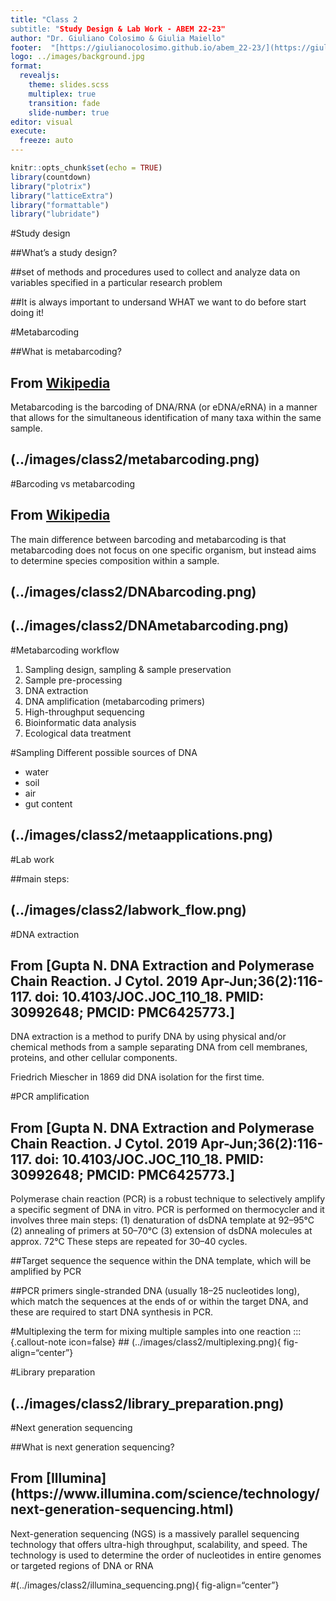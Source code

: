 ```yaml
---
title: "Class 2
subtitle: "Study Design & Lab Work - ABEM 22-23"
author: "Dr. Giuliano Colosimo & Giulia Maiello"
footer:  "[https://giulianocolosimo.github.io/abem_22-23/](https://giulianocolosimo.github.io/abem_22-23/)"
logo: ../images/background.jpg
format: 
  revealjs: 
    theme: slides.scss
    multiplex: true
    transition: fade
    slide-number: true
editor: visual
execute:
  freeze: auto
---
```


```r
knitr::opts_chunk$set(echo = TRUE)
library(countdown)
library("plotrix")
library("latticeExtra")
library("formattable")
library("lubridate")
```

#Study design

##What's a study design?

:::{.callout-note icon=false}
##set of methods and procedures used to collect and analyze data on variables specified in a particular research problem
:::

:::{.callout-important}
##It is always important to undersand WHAT we want to do before start doing it!
:::


#Metabarcoding

##What is metabarcoding?

:::{.callout-note icon=false}
## From [Wikipedia](https://en.wikipedia.org/wiki/Metabarcoding)
Metabarcoding is the barcoding of DNA/RNA (or eDNA/eRNA) in a manner that allows for the simultaneous identification of many taxa within the same sample.
:::

:::{.callout-note icon=false}
## (../images/class2/metabarcoding.png){ fig-align="center"}
:::

#Barcoding vs metabarcoding

:::{.callout-note icon=false}
## From [Wikipedia](https://en.wikipedia.org/wiki/Metabarcoding)
The main difference between barcoding and metabarcoding is that metabarcoding does not focus on one specific organism, but instead aims to determine species composition within a sample.
:::

:::{.callout-note icon=false}
## (../images/class2/DNAbarcoding.png){ fig-align="center"}
:::

:::{.callout-note icon=false}
## (../images/class2/DNAmetabarcoding.png){ fig-align="center"}
:::

#Metabarcoding workflow

1. Sampling design, sampling & sample preservation
2. Sample pre-processing
3. DNA extraction
4. DNA amplification (metabarcoding primers)
5. High-throughput sequencing
6. Bioinformatic data analysis
7. Ecological data treatment


#Sampling
Different possible sources of DNA

- water
- soil
- air
- gut content

:::{.callout-note icon=false}
# (../images/class2/metaapplications.png){ fig-align="center"}
:::

#Lab work

##main steps:

:::{.callout-note icon=false}
## (../images/class2/labwork_flow.png){ fig-align="center"}
:::


#DNA extraction

:::{.callout-note icon=false}
## From [Gupta N. DNA Extraction and Polymerase Chain Reaction. J Cytol. 2019 Apr-Jun;36(2):116-117. doi: 10.4103/JOC.JOC_110_18. PMID: 30992648; PMCID: PMC6425773.]
DNA extraction is a method to purify DNA by using physical and/or chemical methods from a sample separating DNA from cell membranes, proteins, and other cellular components. 

Friedrich Miescher in 1869 did DNA isolation for the first time.
:::

#PCR amplification

:::{.callout-note icon=false}
## From [Gupta N. DNA Extraction and Polymerase Chain Reaction. J Cytol. 2019 Apr-Jun;36(2):116-117. doi: 10.4103/JOC.JOC_110_18. PMID: 30992648; PMCID: PMC6425773.]
Polymerase chain reaction (PCR) is a robust technique to selectively amplify a specific segment of DNA in vitro.
PCR is performed on thermocycler and it involves three main steps: 
(1) denaturation of dsDNA template at 92–95°C 
(2) annealing of primers at 50–70°C
(3) extension of dsDNA molecules at approx. 72°C
These steps are repeated for 30–40 cycles.

##Target sequence
the sequence within the DNA template, which will be amplified by PCR

##PCR primers 
single-stranded DNA (usually 18–25 nucleotides long), which match the sequences at the ends of or within the target DNA, and these are required to start DNA synthesis in PCR.

#Multiplexing
the term for mixing multiple samples into one reaction
:::{.callout-note icon=false}
## (../images/class2/multiplexing.png){ fig-align="center"}
:::


#Library preparation

:::{.callout-note icon=false}
## (../images/class2/library_preparation.png){ fig-align="center"}
:::

#Next generation sequencing

##What is next generation sequencing?

:::{.callout-note icon=false}
## From [Illumina] (https://www.illumina.com/science/technology/next-generation-sequencing.html)
Next-generation sequencing (NGS) is a massively parallel sequencing technology that offers ultra-high throughput, scalability, and speed. The technology is used to determine the order of nucleotides in entire genomes or targeted regions of DNA or RNA
:::

#(../images/class2/illumina_sequencing.png){ fig-align="center"}



